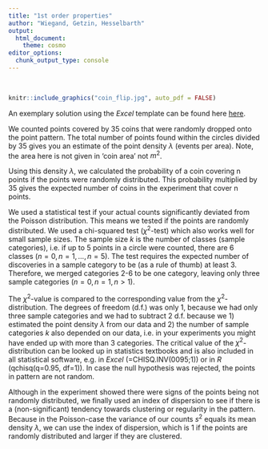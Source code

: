 ```yaml
---
title: "1st order properties"
author: "Wiegand, Getzin, Hesselbarth"
output: 
  html_document:
    theme: cosmo
editor_options: 
  chunk_output_type: console
---
```


<br>

```r
knitr::include_graphics("coin_flip.jpg", auto_pdf = FALSE)
```

An exemplary solution using the *Excel* template can be found here [here](Practical_1st_order_coin_table_solution.xlsx).

We counted points covered by 35 coins that were randomly dropped onto the point pattern. The total number of points found within the circles divided by 35 gives you an estimate of the point density $\lambda$ (events per area). Note, the area here is not given in 'coin area' not $m^2$.

Using this density $\lambda$, we calculated the probability of a coin covering n points if the points were randomly distributed. This probability multiplied by 35 gives the expected number of coins in the experiment that cover n points.

We used a statistical test if your actual counts significantly deviated from the Poisson distribution. This means we tested if the points are randomly distributed. We used a chi-squared test ($\chi^2$-test) which also works well for small sample sizes. The sample size $k$ is the number of classes (sample categories), i.e. if up to 5 points in a circle were counted, there are 6 classes ($n=0, n=1, ..., n=5$). The test requires the expected number of discoveries in a sample category to be (as a rule of thumb) at least 3. Therefore, we merged categories 2-6 to be one category, leaving only three sample categories ($n=0, n=1, n>1$).

The $\chi^2$-value is compared to the corresponding value from the $\chi^2$-distribution. The degrees of freedom (d.f.) was only 1, because we had only three sample categories and we had to subtract 2 d.f. because we 1) estimated the point density $\lambda$ from our data and 2) the number of sample categories $k$ also depended on our data, i.e. in your experiments you might have ended up with more than 3 categories. The critical value of the $\chi^2$-distribution can be looked up in statistics textbooks and is also included in all statistical software, e.g. in *Excel* (=CHISQ.INV(0095;1)) or in *R* (qchisq(q=0.95, df=1)). In case the null hypothesis was rejected, the points in pattern are not random.

Although in the experiment showed there were signs of the points being not randomly distributed, we finally used an index of dispersion to see if there is a (non-significant) tendency towards clustering or regularity in the pattern. Because in the Poisson-case the variance of our counts $s^2$ equals its mean density $\lambda$, we can use the index of dispersion, which is 1 if the points are randomly distributed and larger if they are clustered.